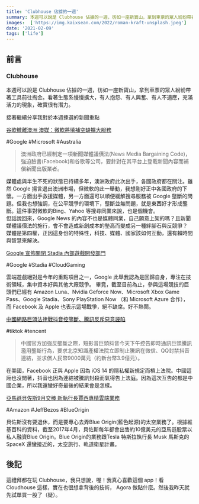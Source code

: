 ```yaml
---
title: 'Clubhouse 佔據的一週'
summary: 本週可以說是 Clubhouse 佔據的一週，彷如一座新寶山，拿到車票的眾人紛紛帶著工具前往掏金。看著生態系慢慢擴大，有人抱怨、有人興奮、有人不適應，充滿活力的現象，確實很有潛力。
images:  ['https://img.kaixsean.com/2022/roman-kraft-unsplash.jpeg']
date: '2021-02-09'
tags: ['life']
---
```

## 前言

### Clubhouse

本週可以說是 Clubhouse 佔據的一週，彷如一座新寶山，拿到車票的眾人紛紛帶著工具前往掏金。看著生態系慢慢擴大，有人抱怨、有人興奮、有人不適應，充滿活力的現象，確實很有潛力。

接著繼續分享我對於本週揀選的新聞重點

[谷歌撤離澳洲 澳媒：微軟將填補空缺擴大服務](https://www.rti.org.tw/news/view/id/2090652) 

#Google #Microsoft #Australia

> 澳洲政府已經制定一項新聞媒體議價法(News Media Bargaining Code)，強迫臉書(Facebook)和谷歌等公司，要針對在其平台上登載新聞內容而補償新聞出版業者。

媒體處與半生不死的狀態已持續多年，澳洲政府此次出手，各國政府都在關注。雖然 Google 揚言退出澳洲市場，但微軟的此一舉動，我想剛好正中各國政府的下懷。一方面出手救援媒體，另一方面還可以順便緩解搜尋服務被 Google 壟斷的問題。但我也想強調，在公平競爭的環境下，壟斷並無問題，就是東西好才形成壟斷。這件事對微軟的Bing、Yahoo 等搜尋同業來說，也是個機會。  
但話說回來，Google News 的內容不也是媒體同業，自己願意上架的嗎？且新聞媒體議價法的施行，會不會造成新創成本的墊高而變成另一種絆腳石與反競爭？  
媒體是第四權，正因這身份的特殊性，科技、媒體、國家該如何互動，還有賴時間與智慧來解決。

[Google 宣佈關閉 Stadia 內部遊戲開發部門](https://www.inside.com.tw/article/22453-google-shutters-in-house-stadia-games-development-studio)

#Google #Stadia #CloudGaming

雲端遊戲絕對是今年的重點項目之一，Google 此舉我認為是回歸自身，專注在技術領域，集中資本好與其他大廠競爭。
畢竟，截至目前為止，參與這場競技的巨頭們已經有 Amazon Luna、Nvidia Geforce Now、Microsoft Xbox Game Pass、Google Stadia、Sony PlayStation Now （和 Microsoft Azure 合作），而 Facebook 及 Apple 也表示這場戰爭，絕不缺席。好不熱鬧。

[中國網路巨頭法律戰抖音控壟斷、騰訊反斥惡意誣陷](https://www.cna.com.tw/news/firstnews/202102020324.aspx)

#tiktok #tencent 

> 中國官方加強反壟斷之際，短影音巨頭抖音今天下午控告即時通訊巨頭騰訊濫用壟斷行為，要求北京知識產權法院立即制止騰訊在微信、QQ封禁抖音連結，並求償人民幣9000萬元（約新台幣3.9億元）。

在美國，Facebook 正與 Apple 因為 iOS 14 的隱私權新規定而槓上法院。中國這廂也沒閒著，抖音也因為連結被騰訊封殺而氣得告上法庭。因為這次互告的都是中國企業，所以我還蠻好奇最後的結果會是怎樣。

[亞馬遜貝佐斯9月交棒 新執行長賈西專精雲端業務](https://www.cna.com.tw/news/firstnews/202102030025.aspx) 

#Amazon #JeffBezos #BlueOrigin

貝佐斯沒有要退休，而是要專心去弄Blue Origin(藍色起源)的太空業務了。根據維基百科的資料，截至2017年4月，貝佐斯每年都會出售約10億美元的亞馬遜股票以私人融資Blue Origin。Blue Origin的業務跟Tesla 特斯拉執行長 Musk 馬斯克的 SpaceX 還蠻接近的，太空旅行、軌道衛星計畫。

## 後記
這禮拜都在玩 Clubhouse，我只想說，喔！我真心喜歡這個 app！看 Cloudhouse 這樣，實在也很想拿背後的技術， Agora 做點什麼。然後我昨天就先試單買一股了（疑）。